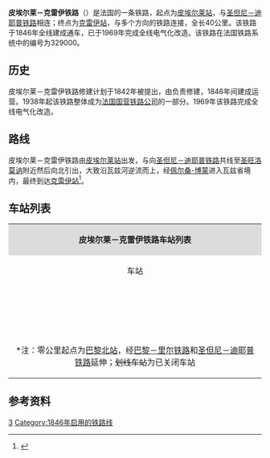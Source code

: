 {{Infobox rail system-route
|collapsed=no
|box_width=
|rail_name=皮埃尔莱－克雷伊铁路<br>{{lang|fr|Ligne de Pierrelaye à Creil}}
|banner_color=
|sec_banner_color=
|logo_filename=
|image_width=
|logo_bgcolor=
|logo_note=
|image =Ligne Pontoise - Creil - Avril 2013 - Entre Epluche et saint-Ouen.JPG
|imagesize=
|caption=皮埃尔莱－克雷伊铁路的一处平交道口
|system_map=
|mapimage_width=
|map_bgcolor=
|locale={{FRA}}
|service_type=客货共用
|start=[[皮埃尔莱站|皮埃尔莱站]]、[[克雷伊站|克雷伊站]]
|begin_operation=1846年
|end_operation=
|operation_note=
|system_length=
|length_in_operation=40km
|total_length=
|status=使用中
|line_title=线路
|lines=[[复线铁路|复线铁路]]
|stations=
|route_title=线路
|main_route=
|secondary_route=
|branch_route=
|standard=
|main_stations=[[皮埃尔莱站|皮埃尔莱站]]、[[佩尔桑-博蒙站|佩尔桑-博蒙站]]、[[克雷伊站|克雷伊站]]
|ridership=
|fleet_size=
|max_speed= 
|track_gauge=
|distance_between_mainlines=
|min_radius=
|max_grade=
|block_signal=
|electrified=25 kV – 50 Hz
|depot=
|operator={{法国交通数据|sncf}}
|franchise=
|hq=
|key_person=
|website=
|route_map=
}}

'''皮埃尔莱－克雷伊铁路'''（{{lang-fr|Ligne de Pierrelaye à Creil}}）是法国的一条铁路，起点为[[皮埃尔莱站|皮埃尔莱站]]，与[[圣但尼－迪耶普铁路|圣但尼－迪耶普铁路]]相连；终点为[[克雷伊站|克雷伊站]]，与多个方向的铁路连接，全长40公里。该铁路于1846年全线建成通车，已于1969年完成全线电气化改造。该铁路在法国铁路系统中的编号为329000。

==历史==
皮埃尔莱－克雷伊铁路修建计划于1842年被提出，由{{link-fr|北部铁路公司|Compagnie des chemins de fer du Nord}}负责修建，1846年间建成运营。1938年起该铁路整体成为[[法国国营铁路公司|法国国营铁路公司]]的一部分。1969年该铁路完成全线电气化改造。

==路线==
皮埃尔莱－克雷伊铁路由[[皮埃尔莱站|皮埃尔莱站]]出发，与向[[圣但尼－迪耶普铁路|圣但尼－迪耶普铁路]]共线至[[圣旺洛莫讷|圣旺洛莫讷]]附近然后向北引出，大致沿瓦兹河逆流而上，经[[佩尔桑-博蒙|佩尔桑-博蒙]]进入瓦兹省境内，最终到达[[克雷伊站|克雷伊站]]<ref name="geo">{{Cite web|url=https://www.geoportail.gouv.fr/carte|title=Carte|accessdate=2021-02-19|author=Géoportail|language=fr|publisher=Géoportail|archive-url=https://web.archive.org/web/20170129154129/https://www.geoportail.gouv.fr/carte/|archive-date=2017-01-29|dead-url=yes}}</ref>。

==车站列表==
{| class="wikitable mw-collapsible " style="margin:1em auto 1em auto; font-size:smaller"
|colspan="5" align="center" style="background:#DCDCDC"|'''皮埃尔莱－克雷伊铁路车站列表'''
|-
!align="center" |车站
!align="center" |公里数*
!align="center" |交汇路线
!align="center" |本线停靠车种
!align="center" |可换乘交通
|-
|align="center"|{{Arret|Pierrelaye|[[皮埃尔莱站|皮埃尔莱站]]}}
|23.810
|[[圣但尼－迪耶普铁路|圣但尼－迪耶普铁路]]<small>（[[巴黎北站|巴黎]]/[[圣但尼站|圣但尼]]方向）</small>↑<br>[[巴黎大环线铁路|巴黎大环线铁路]]
|align="center"|{{法国交通数据|rer}} {{法国交通数据|rer|c}}<br>{{法国交通数据|tn}} {{法国交通数据|tn|h}}
|{{法国交通数据|car|95}}
|-
|align="center" rowspan=3|{{Arret|Saint-Ouen-l'Aumône - Liesse|[[圣旺洛莫讷利斯站|圣旺洛莫讷利斯站]]}}
|26.320
|
|align="center"|{{法国交通数据|rer}} {{法国交通数据|rer|c}}<br>{{法国交通数据|tn}} {{法国交通数据|tn|h}}
|{{法国交通数据|car|95}}
|-
|26.889
|联络线，可前往[[阿谢尔－蓬图瓦兹铁路|阿谢尔－蓬图瓦兹铁路]]的[[阿谢尔城站|阿谢尔]]方向</small>↗
|
|
|-
|26.901
|[[圣但尼－迪耶普铁路|圣但尼－迪耶普铁路]]<small>（[[蓬图瓦兹站|蓬图瓦兹]]/迪耶普方向）</small>↘
|
|
|-
|align="center" rowspan=2|{{Arret|Épluches|[[埃普吕什站|埃普吕什站]]}}
|28.579
|联络线，可前往[[圣但尼－迪耶普铁路|圣但尼－迪耶普铁路]]的[[蓬图瓦兹站|蓬图瓦兹]]/迪耶普方向↗
|
|
|-
|28.763
|
|align="center"|{{法国交通数据|tn}} {{法国交通数据|tn|h}}
|{{法国交通数据|car|95}}
|-
|align="center"|{{Arret|Pont-Petit|[[小桥站|小桥站]]}}
|29.730
|
|align="center"|{{法国交通数据|tn}} {{法国交通数据|tn|h}}
|{{法国交通数据|car|95}}
|-
|align="center"|{{Arret|Chaponval|[[沙蓬瓦勒站|沙蓬瓦勒站]]}}
|30.895
|
|align="center"|{{法国交通数据|tn}} {{法国交通数据|tn|h}}
|{{法国交通数据|car|95}}
|-
|align="center"|{{Arret|Auvers-sur-Oise|[[瓦兹河畔欧韦尔站|瓦兹河畔欧韦尔站]]}}
|33.582
|
|align="center"|{{法国交通数据|tn}} {{法国交通数据|tn|h}}
|{{法国交通数据|car|95}}
|-
|align="center"|{{Arret|Valmondois|[[瓦尔蒙杜瓦站|瓦尔蒙杜瓦站]]}}
|36.806
|[[埃尔蒙-欧博讷－瓦尔蒙杜瓦铁路|埃尔蒙-欧博讷－瓦尔蒙杜瓦铁路]]<small>（[[埃尔蒙-欧博讷站|埃尔蒙]]方向）</small>↖
|align="center"|{{法国交通数据|tn}} {{法国交通数据|tn|h}}
|{{法国交通数据|car|95}}
|-
|align="center"|{{Arret|L'Isle-Adam - Parmain|[[利勒亚当-帕尔曼站|利勒亚当-帕尔曼站]]}}
|39.431
|
|align="center"|{{法国交通数据|tn}} {{法国交通数据|tn|h}}
|{{法国交通数据|car|95}}
|-
|align="center"|{{Arret|Champagne-sur-Oise|[[瓦兹河畔香槟站|瓦兹河畔香槟站]]}}
|42.963
|
|align="center"|{{法国交通数据|tn}} {{法国交通数据|tn|h}}
|{{法国交通数据|car|95}}
|-
|align="center"|{{Arret|Persan - Beaumont|[[佩尔桑-博蒙站|佩尔桑-博蒙站]]}}
|46.022
|[[埃皮奈-维勒塔讷斯－勒特雷波尔-梅尔斯铁路|埃皮奈-维勒塔讷斯－勒特雷波尔-梅尔斯铁路]]<small>（埃皮奈/[[巴黎北站|巴黎]]方向）</small>↖<br>[[埃皮奈-维勒塔讷斯－勒特雷波尔-梅尔斯铁路|埃皮奈-维勒塔讷斯－勒特雷波尔-梅尔斯铁路]]<small>（[[博韦站|博韦]]/[[勒特雷波尔-梅尔斯站|勒特雷波尔]]方向）</small>↘
|align="center"|{{法国交通数据|tn}} {{法国交通数据|tn|h}}<br>{{法国交通数据|ter|hdf}}
|{{法国交通数据|car|95}}<br>{{法国交通数据/城市公共交通|佩尔桑}}
|-
|align="center"|{{Arret|Bruyères-sur-Oise|[[瓦兹河畔布吕耶尔站|瓦兹河畔布吕耶尔站]]}}
|49.603
|
|align="center"|{{法国交通数据|tn}} {{法国交通数据|tn|h}}
|{{法国交通数据|car|60}}
|-
|align="center"|{{Arret|Boran-sur-Oise|[[瓦兹河畔博朗站|瓦兹河畔博朗站]]}}
|52.829
|
|align="center"|{{法国交通数据|tn}} {{法国交通数据|tn|h}}
|{{法国交通数据|car|60}}
|-
|align="center"|{{Arret|Précy-sur-Oise|[[瓦兹河畔普雷西站|瓦兹河畔普雷西站]]}}
|57.325
|
|align="center"|{{法国交通数据|tn}} {{法国交通数据|tn|h}}
|
|-
|align="center"|{{Arret|Saint-Leu-d'Esserent|[[圣勒代塞朗站|圣勒代塞朗站]]}}
|60.589
|
|align="center"|{{法国交通数据|tn}} {{法国交通数据|tn|h}}
|
|-
|align="center"|{{Arret|<s>Le Petit-Thérain|小泰兰站</s>}}
|63.00
|
|
|
|-
|align="center"|{{Arret|Creil|[[克雷伊站|克雷伊站]]}}
|67.329
|[[巴黎－里尔铁路|巴黎－里尔铁路]]<small>（[[巴黎北站|巴黎]]方向）</small>↖<br>[[克雷伊－博韦铁路|克雷伊－博韦铁路]]<small>（[[博韦站|博韦]]方向）</small>↗<br>[[克雷伊－热蒙铁路|克雷伊－热蒙铁路]]<small>（[[圣康坦站|圣康坦]]/[[热蒙站|热蒙]]方向）</small>↙<br>[[巴黎－里尔铁路|巴黎－里尔铁路]]<small>（[[里尔佛兰德站|里尔]]方向）</small>↓
|align="center"|{{法国交通数据|rer}} {{法国交通数据|rer|d}}<br>{{法国交通数据|tn}} {{法国交通数据|tn|h}}<br>{{法国交通数据|ter|hdf}}
|{{法国交通数据|car|60}}<br>{{法国交通数据/城市公共交通|克雷伊}}
|-
|colspan=5|<nowiki>*</nowiki>注：零公里起点为[[巴黎北站|巴黎北站]]，经[[巴黎－里尔铁路|巴黎－里尔铁路]]和[[圣但尼－迪耶普铁路|圣但尼－迪耶普铁路]]延伸；<s>划线车站</s>为已关闭车站
|}

==参考资料==
{{Reflist}}
[[Category:法國鐵路線|3]]
[[Category:1846年启用的铁路线|Category:1846年启用的铁路线]]